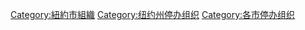 [[Category:紐約市組織|Category:紐約市組織]]
[[Category:纽约州停办组织|Category:纽约州停办组织]]
[[Category:各市停办组织|Category:各市停办组织]]